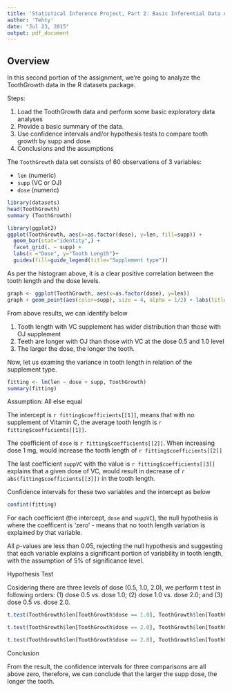 ```yaml
---
title: 'Statistical Inference Project, Part 2: Basic Inferential Data Analysis'
author: 'Tehty'
date: "Jul 23, 2015"
output: pdf_document
---
```

## Overview

In this second portion of the assignment, we're going to analyze the ToothGrowth data in the R datasets package.

Steps:

1.  Load the ToothGrowth data and perform some basic exploratory data analyses 
2.	Provide a basic summary of the data.
3.	Use confidence intervals and/or hypothesis tests to compare tooth growth by supp and dose. 
4.	Conclusions and the assumptions  

The `ToothGrowth` data set consists of 60 observations of 3 variables:

* `len` (numeric)
* `supp` (VC or OJ)
* `dose` (numeric)

```r
library(datasets)
head(ToothGrowth)
summary (ToothGrowth)

library(ggplot2)
ggplot(ToothGrowth, aes(x=as.factor(dose), y=len, fill=supp)) +
  geom_bar(stat="identity",) +
  facet_grid(. ~ supp) +  
  labs(x ="Dose", y="Tooth Length")+ 
  guides(fill=guide_legend(title="Supplement type"))

```

As per the histogram above, it is a clear positive correlation between the tooth length and the dose levels.

```r
graph <- ggplot(ToothGrowth, aes(x=as.factor(dose), y=len)) 
graph + geom_point(aes(color=supp), size = 4, alpha = 1/2) + labs(title = "Tooth Growth") + labs(x ="Dose", y="Tooth Length") 

```

From above results, we can identify below

1. Tooth length with VC supplement has wider distribution than those with OJ supplement
2. Teeth are longer with OJ than those with VC at the dose 0.5 and 1.0 level
3. The larger the dose, the longer the tooth.


Now, let us examing the variance in tooth length in relation of the supplement type.

```r
fitting <- lm(len ~ dose + supp, ToothGrowth)
summary(fitting)
```
Assumption: All else equal

The intercept is `r fitting$coefficients[[1]]`, means that with no supplement of
Vitamin C, the average tooth length is `r fitting$coefficients[[1]]`. 

The coefficient of `dose` is `r fitting$coefficients[[2]]`. When increasing dose 1 mg, would increase the tooth length of `r fitting$coefficients[[2]]` 

The last coefficient `suppVC` with the value is `r fitting$coefficients[[3]]` explains that a given dose of VC, would result in decrease of `r abs(fitting$coefficients[[3]])` in the tooth length. 

Confidence intervals for these two variables and the intercept as below
```r
confint(fitting)
```

For each coefficient (the intercept, `dose` and `suppVC`), the null hypothesis is where the coefficent is 'zero' - means that no tooth length variation is explained by that variable.

All _p_-values are less than 0.05, rejecting the null hypothesis and suggesting
that each variable explains a significant portion of variability in tooth length,
with the assumption of 5% of significance level.

Hypothesis Test

Cosidering there are three levels of dose (0.5, 1.0, 2.0), we perform t test in following orders: (1) dose 0.5 vs. dose 1.0; (2) dose 1.0 vs. dose 2.0; and (3) dose 0.5 vs. dose 2.0.

```r

t.test(ToothGrowth$len[ToothGrowth$dose == 1.0], ToothGrowth$len[ToothGrowth$dose == 0.5], paired = FALSE, var.equal = TRUE)$conf

t.test(ToothGrowth$len[ToothGrowth$dose == 2.0], ToothGrowth$len[ToothGrowth$dose == 1.0], paired = FALSE, var.equal = TRUE)$conf

t.test(ToothGrowth$len[ToothGrowth$dose == 2.0], ToothGrowth$len[ToothGrowth$dose == 0.5], paired = FALSE, var.equal = TRUE)$conf

```

Conclusion

From the result, the confidence intervals for three comparisons are all above zero, therefore, we can conclude that the larger the supp dose, the longer the tooth.

